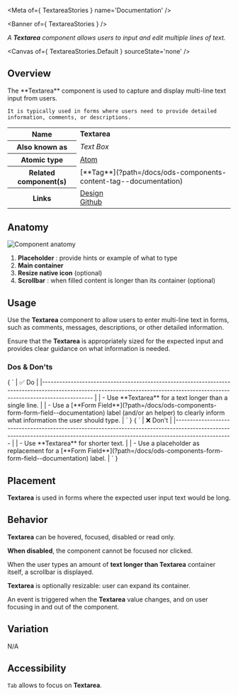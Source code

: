 
<Meta of={ TextareaStories } name='Documentation' />

<Banner of={ TextareaStories } />

_A **Textarea** component allows users to input and edit multiple lines of text._

<Canvas of={ TextareaStories.Default } sourceState='none' />

## Overview
<div>
  <div id='description'>
    The **Textarea** component is used to capture and display multi-line text input from users.

    It is typically used in forms where users need to provide detailed information, comments, or descriptions.
  </div>
  <table>
    <tbody>
    <tr>
      <th scope="row">Name</th>
      <td><strong>Textarea</strong></td>
    </tr>
    <tr>
      <th scope="row">Also known as</th>
      <td><em>Text Box</em></td>
    </tr>
    <tr>
      <th scope="row">Atomic type</th>
      <td>
        <a href='https://atomicdesign.bradfrost.com/chapter-2/#atoms'>Atom<OdsIcon
          name={ ODS_ICON_NAME.externalLink }
          style={ { fontSize: '.7rem', paddingLeft: '.3rem', paddingRight: '.2rem' } }></OdsIcon></a>
      </td>
    </tr>
    <tr>
      <th scope="row">Related component(s)</th>
      <td>
        [**Tag**](?path=/docs/ods-components-content-tag--documentation)
      </td>
    </tr>
    <tr>
      <th scope="row">Links</th>
      <td>
        <a href='https://www.figma.com/proto/tIKzHa5KvHHyosgIgyBswB/Design-Tokens'>Design<OdsIcon
          name={ ODS_ICON_NAME.externalLink }
          style={ { fontSize: '.7rem', paddingLeft: '.3rem', paddingRight: '.2rem' } }></OdsIcon></a><br />
        <a href='https://github.com/ovh/design-system/tree/master/packages/components/src/textarea'>Github<OdsIcon
          name={ ODS_ICON_NAME.externalLink }
          style={ { fontSize: '.7rem', paddingLeft: '.3rem', paddingRight: '.2rem' } }></OdsIcon></a>
      </td>
    </tr>
    </tbody>
  </table>
</div>

## Anatomy

![Component anatomy](components/textarea/anatomy.png "Component anatomy")

1. **Placeholder** : provide hints or example of what to type
2. **Main container**
3. **Resize native icon** (optional)
4. **Scrollbar** : when filled content is longer than its container (optional)

## Usage

Use the **Textarea** component to allow users to enter multi-line text in forms, such as comments, messages, descriptions, or other detailed information.

Ensure that the **Textarea** is appropriately sized for the expected input and provides clear guidance on what information is needed.

### Dos & Don'ts
<Markdown>
  { `
| ✅ Do                                                                                                                                                                           |
|------------------------------------------------------------------------------------------------------------------------------------------------------------------------------ |
| - Use **Textarea** for a text longer than a single line.                                                                                                                       |
| - Use a [**Form Field**](?path=/docs/ods-components-form-form-field--documentation) label (and/or an helper) to clearly inform what information the user should type.          |
` }
</Markdown>
<Markdown>
  { `
| ❌ Don't                                                                                                                                                                          |
|-------------------------------------------------------------------------------------------------------------------------------------------------------------------------------- |
| - Use **Textarea** for shorter text.                                                                                                                                             |
| - Use a placeholder as replacement for a [**Form Field**](?path=/docs/ods-components-form-form-field--documentation) label.                                                      |
` }
</Markdown>

## Placement

**Textarea** is used in forms where the expected user input text would be long.

## Behavior

**Textarea** can be hovered, focused, disabled or read only.

**When disabled**, the component cannot be focused nor clicked.

When the user types an amount of **text longer than Textarea** container itself, a scrollbar is displayed.

**Textarea** is optionally resizable: user can expand its container.

An event is triggered when the **Textarea** value changes, and on user focusing in and out of the component.

## Variation

N/A

## Accessibility

`Tab` allows to focus on **Textarea**.
